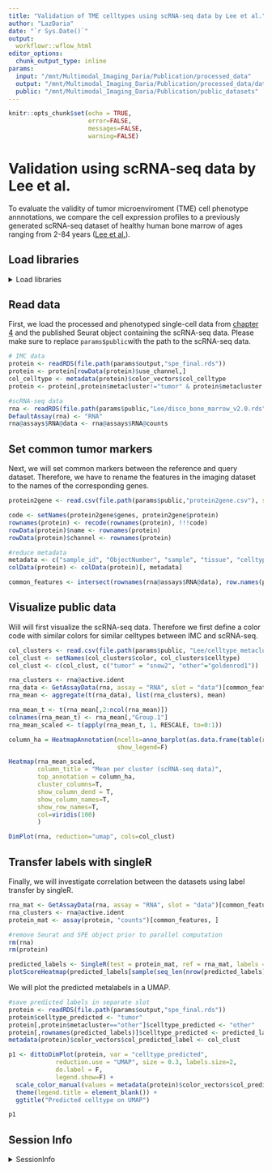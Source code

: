 ```yaml
---
title: "Validation of TME celltypes using scRNA-seq data by Lee et al."
author: "LazDaria"
date: "`r Sys.Date()`"
output: 
  workflowr::wflow_html
editor_options:
  chunk_output_type: inline
params: 
  input: "/mnt/Multimodal_Imaging_Daria/Publication/processed_data"
  output: "/mnt/Multimodal_Imaging_Daria/Publication/processed_data/data"
  public: "/mnt/Multimodal_Imaging_Daria/Publication/public_datasets"
---
```


```r
knitr::opts_chunk$set(echo = TRUE,
                      error=FALSE,
                      messages=FALSE,
                      warning=FALSE)
```

# Validation using scRNA-seq data by Lee et al. {#lee}
To evaluate the validity of tumor microenviroment (TME) cell phenotype annnotations, we compare the cell expression profiles to a previously generated scRNA-seq dataset of healthy human bone marrow of ages ranging from 2-84 years ([Lee et al.](https://doi.org/10.3389/fimmu.2023.1127879)). 

## Load libraries
<details>
   <summary>Load libraries</summary>
   
```r
library(Seurat)
library(dplyr)
library(bruceR)
library(ComplexHeatmap)
library(viridis)
library(BiocParallel)
library(SingleR)
library(dittoSeq)
```
</details>

## Read data
First, we load the processed and phenotyped single-cell data from [chapter 4](#phenotyping) and the published Seurat object containing the scRNA-seq data. Please make sure to replace `params$public`with the path to the scRNA-seq data.

```r
# IMC data
protein <- readRDS(file.path(params$output,"spe_final.rds"))
protein <- protein[rowData(protein)$use_channel,]
col_celltype <- metadata(protein)$color_vectors$col_celltype
protein <- protein[,protein$metacluster!="tumor" & protein$metacluster!="other"]

#scRNA-seq data
rna <- readRDS(file.path(params$public,"Lee/disco_bone_marrow_v2.0.rds"))
DefaultAssay(rna) <- "RNA"
rna@assays$RNA@data <- rna@assays$RNA@counts
```

## Set common tumor markers 
Next, we will set common markers between the reference and query dataset. Therefore, we have to rename the features in the imaging dataset to the names of the corresponding genes. 
```r
protein2gene <- read.csv(file.path(params$public,"protein2gene.csv"), sep=";")

code <- setNames(protein2gene$genes, protein2gene$protein)
rownames(protein) <- recode(rownames(protein), !!!code)
rowData(protein)$name <- rownames(protein)
rowData(protein)$channel <- rownames(protein)

#reduce metadata
metadata <- c("sample_id", "ObjectNumber", "sample", "tissue", "celltype", "metacluster")
colData(protein) <- colData(protein)[, metadata]

common_features <- intersect(rownames(rna@assays$RNA@data), row.names(protein))
```
## Visualize public data

Will will first visualize the scRNA-seq data. Therefore we first define a color code with similar colors for similar celltypes between IMC and scRNA-seq.
```r
col_clusters <- read.csv(file.path(params$public, "Lee/celltype_metacluster.csv"), sep=";")
col_clust <- setNames(col_clusters$color, col_clusters$celltype)
col_clust <- c(col_clust, c("tumor" = "snow2", "other"="goldenrod1"))
```


```r
rna_clusters <- rna@active.ident
rna_data <- GetAssayData(rna, assay = "RNA", slot = "data")[common_features, ]
rna_mean <- aggregate(t(rna_data), list(rna_clusters), mean)

rna_mean_t <- t(rna_mean[,2:ncol(rna_mean)])
colnames(rna_mean_t) <- rna_mean[,"Group.1"]
rna_mean_scaled <- t(apply(rna_mean_t, 1, RESCALE, to=0:1))

column_ha = HeatmapAnnotation(ncells=anno_barplot(as.data.frame(table(rna_clusters))[,"Freq"], height = unit(1, "cm")),
                              show_legend=F)

Heatmap(rna_mean_scaled, 
        column_title = "Mean per cluster (scRNA-seq data)",
        top_annotation = column_ha, 
        cluster_columns=T,
        show_column_dend = T,
        show_column_names=T,
        show_row_names=T,
        col=viridis(100)
        )
```

```r
DimPlot(rna, reduction="umap", cols=col_clust)
```

## Transfer labels with singleR
Finally, we will investigate correlation between the datasets using label transfer by singleR. 

```r
rna_mat <- GetAssayData(rna, assay = "RNA", slot = "data")[common_features, ]
rna_clusters <- rna@active.ident
protein_mat <- assay(protein, "counts")[common_features, ]

#remove Seurat and SPE object prior to parallel computation
rm(rna)
rm(protein)

predicted_labels <- SingleR(test = protein_mat, ref = rna_mat, labels = rna_clusters, BPPARAM = MulticoreParam(workers=16, RNGseed=20231030))
plotScoreHeatmap(predicted_labels[sample(seq_len(nrow(predicted_labels)), 2000),],annotation_colors=list(Labels = col_clust), annotation_legend=F, treeheight_row=0) #define colors first
```

We will plot the predicted metalabels in a UMAP.
```r
#save predicted labels in separate slot
protein <- readRDS(file.path(params$output,"spe_final.rds"))
protein$celltype_predicted <- "tumor"
protein[,protein$metacluster=="other"]$celltype_predicted <- "other"
protein[,rownames(predicted_labels)]$celltype_predicted <- predicted_labels$labels
metadata(protein)$color_vectors$col_predicted_label <- col_clust

p1 <- dittoDimPlot(protein, var = "celltype_predicted", 
             reduction.use = "UMAP", size = 0.3, labels.size=2,
             do.label = F,
             legend.show=F) +
  scale_color_manual(values = metadata(protein)$color_vectors$col_predicted_label) +
  theme(legend.title = element_blank()) +
  ggtitle("Predicted celltype on UMAP")

p1
```

## Session Info

<details>
   <summary>SessionInfo</summary>
   
```r
sessionInfo()
```
</details>
